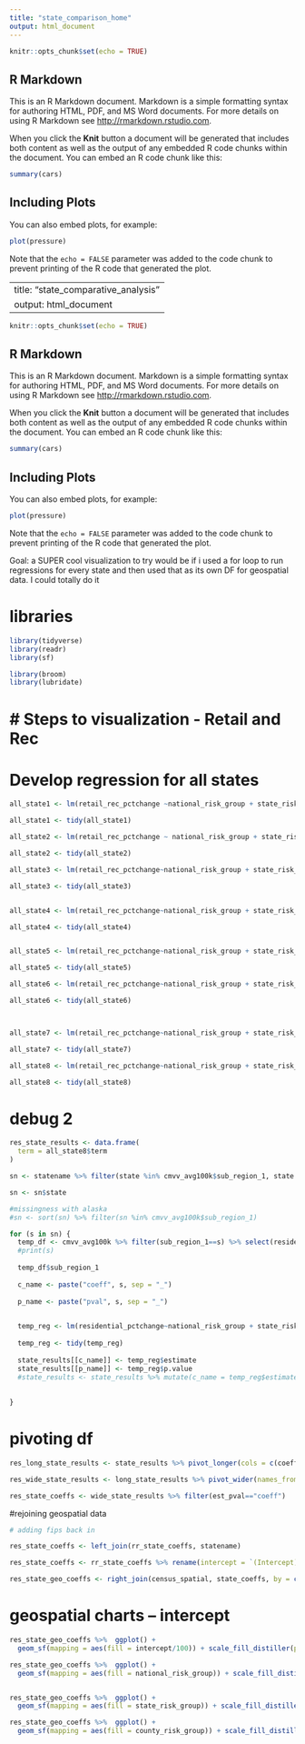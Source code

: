 ```yaml
---
title: "state_comparison_home"
output: html_document
---
```


```r
knitr::opts_chunk$set(echo = TRUE)
```

## R Markdown

This is an R Markdown document. Markdown is a simple formatting syntax for authoring HTML, PDF, and MS Word documents. For more details on using R Markdown see <http://rmarkdown.rstudio.com>.

When you click the **Knit** button a document will be generated that includes both content as well as the output of any embedded R code chunks within the document. You can embed an R code chunk like this:

```r
summary(cars)
```

## Including Plots

You can also embed plots, for example:

```r
plot(pressure)
```

Note that the `echo = FALSE` parameter was added to the code chunk to prevent printing of the R code that generated the plot.


---
title: "state_comparative_analysis"
output: html_document
---

```r
knitr::opts_chunk$set(echo = TRUE)
```

## R Markdown

This is an R Markdown document. Markdown is a simple formatting syntax for authoring HTML, PDF, and MS Word documents. For more details on using R Markdown see <http://rmarkdown.rstudio.com>.

When you click the **Knit** button a document will be generated that includes both content as well as the output of any embedded R code chunks within the document. You can embed an R code chunk like this:

```r
summary(cars)
```

## Including Plots

You can also embed plots, for example:

```r
plot(pressure)
```

Note that the `echo = FALSE` parameter was added to the code chunk to prevent printing of the R code that generated the plot.


Goal: a SUPER cool visualization to try would be if i used a for loop to run regressions for every state and then used that as its own DF for geospatial data. I could totally do it

# libraries
```r
library(tidyverse)
library(readr)
library(sf)

library(broom)
library(lubridate)
```

# # Steps to visualization - Retail and Rec



# Develop regression for all states

```r
all_state1 <- lm(retail_rec_pctchange ~national_risk_group + state_risk_group + county_risk_group, data = cmvv_avg100k)

all_state1 <- tidy(all_state1)

all_state2 <- lm(retail_rec_pctchange ~ national_risk_group + state_risk_group + county_risk_group + svi + per_gop, data = cmvv_avg100k)

all_state2 <- tidy(all_state2)

all_state3 <- lm(retail_rec_pctchange~national_risk_group + state_risk_group + county_risk_group + svi + per_gop + pct_black + pct_hisp + pct_asian + pct_native + pct_pi, data = cmvv_avg100k)

all_state3 <- tidy(all_state3)


all_state4 <- lm(retail_rec_pctchange~national_risk_group + state_risk_group + county_risk_group + svi + cvac + per_gop + pct_black + pct_hisp + pct_asian + pct_native + pct_pi, data = cmvv_avg100k)

all_state4 <- tidy(all_state4)


all_state5 <- lm(retail_rec_pctchange~national_risk_group + state_risk_group + county_risk_group + svi_fac + cvac_fac + per_gop + maj_minority, data = cmvv_avg100k)

all_state5 <- tidy(all_state5)

all_state6 <- lm(retail_rec_pctchange~national_risk_group + state_risk_group + county_risk_group + svi + cvac + per_gop*`Estimated hesitant` + maj_minority, data = cmvv_avg100k)

all_state6 <- tidy(all_state6)



all_state7 <- lm(retail_rec_pctchange~national_risk_group + state_risk_group + county_risk_group + svi + cvac + per_gop +`Estimated hesitant` + maj_minority, data = cmvv_avg100k)

all_state7 <- tidy(all_state7)

all_state8 <- lm(retail_rec_pctchange~national_risk_group + state_risk_group + county_risk_group + svi + cvac + per_gop*`Estimated hesitant` + pct_black + pct_hisp + pct_asian + pct_native + pct_pi + holiday, data = cmvv_avg100k)

all_state8 <- tidy(all_state8)

```




# debug 2
```r




res_state_results <- data.frame(
  term = all_state8$term
)

sn <- statename %>% filter(state %in% cmvv_avg100k$sub_region_1, state!="Alaska", state!="Hawaii") %>% arrange(state)

sn <- sn$state

#missingness with alaska
#sn <- sort(sn) %>% filter(sn %in% cmvv_avg100k$sub_region_1)

for (s in sn) {
  temp_df <- cmvv_avg100k %>% filter(sub_region_1==s) %>% select(residential_pctchange, national_risk_group, state_risk_group, county_risk_group, svi, cvac, per_gop, `Estimated hesitant`, pct_black, pct_hisp, pct_asian, pct_native, pct_pi, holiday)
  #print(s)
  
  temp_df$sub_region_1
  
  c_name <- paste("coeff", s, sep = "_")
  
  p_name <- paste("pval", s, sep = "_")

  
  temp_reg <- lm(residential_pctchange~national_risk_group + state_risk_group + county_risk_group + svi + cvac + per_gop*`Estimated hesitant` + pct_black + pct_hisp + pct_asian + pct_native + pct_pi + holiday, data = temp_df)
  
  temp_reg <- tidy(temp_reg)
  
  state_results[[c_name]] <- temp_reg$estimate
  state_results[[p_name]] <- temp_reg$p.value
  #state_results <- state_results %>% mutate(c_name = temp_reg$estimate, p_name <-temp_reg$p.value)
  
  
}


```
# pivoting df

```r
res_long_state_results <- state_results %>% pivot_longer(cols = c(coeff_Alabama:pval_Wyoming), names_to = c("est_pval", "state"), names_sep = "_")

res_wide_state_results <- long_state_results %>% pivot_wider(names_from = term, values_from = value)

res_state_coeffs <- wide_state_results %>% filter(est_pval=="coeff")
```


#rejoining geospatial data

```r
# adding fips back in

res_state_coeffs <- left_join(rr_state_coeffs, statename)

res_state_coeffs <- rr_state_coeffs %>% rename(intercept = `(Intercept)`)

res_state_geo_coeffs <- right_join(census_spatial, state_coeffs, by = c("GEOID"="sfips"))
```

# geospatial charts -- intercept

```r
res_state_geo_coeffs %>%  ggplot() + 
  geom_sf(mapping = aes(fill = intercept/100)) + scale_fill_distiller(palette = "YlOrRd", name = "Average Traffic Change")
```


```r
res_state_geo_coeffs %>%  ggplot() + 
  geom_sf(mapping = aes(fill = national_risk_group)) + scale_fill_distiller(palette = "YlOrRd", name = "Average Traffic Change") + labs(title = "RR - Responsiveness to National Level Cases")


res_state_geo_coeffs %>%  ggplot() + 
  geom_sf(mapping = aes(fill = state_risk_group)) + scale_fill_distiller(palette = "YlOrRd", name = "Average Traffic Change") + labs(title = "RR - Responsiveness to State Level Cases")

res_state_geo_coeffs %>%  ggplot() + 
  geom_sf(mapping = aes(fill = county_risk_group)) + scale_fill_distiller(palette = "YlOrRd", name = "Average Traffic Change") + labs(title = "RR- Responsiveness to County Level Cases")
```

